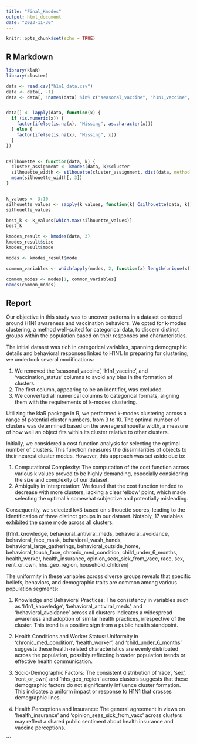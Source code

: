 ```yaml
---
title: "Final_Kmodes"
output: html_document
date: "2023-11-30"
---
```


```r
knitr::opts_chunk$set(echo = TRUE)
```

## R Markdown
```r
library(klaR)
library(cluster)

data <- read.csv("h1n1_data.csv")
data <- data[, -1]
data <- data[, !names(data) %in% c("seasonal_vaccine", "h1n1_vaccine", "vaccination_status")]


data[] <- lapply(data, function(x) {
  if (is.numeric(x)) {
    factor(ifelse(is.na(x), "Missing", as.character(x)))
  } else {
    factor(ifelse(is.na(x), "Missing", x))
  }
})


Csilhouette <- function(data, k) {
  cluster_assignment <- kmodes(data, k)$cluster
  silhouette_width <- silhouette(cluster_assignment, dist(data, method = "binary"))
  mean(silhouette_width[, 3])
}


k_values <- 3:10
silhouette_values <- sapply(k_values, function(k) Csilhouette(data, k))
silhouette_values

best_k <- k_values[which.max(silhouette_values)]
best_k
```
```r
kmodes_result <- kmodes(data, 3)
kmodes_result$size
kmodes_result$mode
```
```r
modes <- kmodes_result$mode

common_variables <- which(apply(modes, 2, function(x) length(unique(x)) == 1))

common_modes <- modes[1, common_variables]
names(common_modes)
```

## Report
Our objective in this study was to uncover patterns in a dataset centered around H1N1 awareness and vaccination behaviors. We opted for k-modes clustering, a method well-suited for categorical data, to discern distinct groups within the population based on their responses and characteristics.

The initial dataset was rich in categorical variables, spanning demographic details and behavioral responses linked to H1N1. In preparing for clustering, we undertook several modifications:

1. We removed the 'seasonal_vaccine', 'h1n1_vaccine', and 'vaccination_status' columns to avoid any bias in the formation of clusters.
2. The first column, appearing to be an identifier, was excluded.
3. We converted all numerical columns to categorical formats, aligning them with the requirements of k-modes clustering.

Utilizing the klaR package in R, we performed k-modes clustering across a range of potential cluster numbers, from 3 to 10. The optimal number of clusters was determined based on the average silhouette width, a measure of how well an object fits within its cluster relative to other clusters. 

Initially, we considered a cost function analysis for selecting the optimal number of clusters. This function measures the dissimilarities of objects to their nearest cluster modes. However, this approach was set aside due to:

1. Computational Complexity: The computation of the cost function across various k values proved to be highly demanding, especially considering the size and complexity of our dataset.
2. Ambiguity in Interpretation: We found that the cost function tended to decrease with more clusters, lacking a clear 'elbow' point, which made selecting the optimal k somewhat subjective and potentially misleading.

Consequently, we selected k=3 based on silhouette scores, leading to the identification of three distinct groups in our dataset. Notably, 17 variables exhibited the same mode across all clusters:

[h1n1_knowledge, behavioral_antiviral_meds, behavioral_avoidance, behavioral_face_mask, behavioral_wash_hands, behavioral_large_gatherings, behavioral_outside_home, behavioral_touch_face, chronic_med_condition, child_under_6_months, health_worker, health_insurance, opinion_seas_sick_from_vacc, race, sex, rent_or_own, hhs_geo_region, household_children]

The uniformity in these variables across diverse groups reveals that specific beliefs, behaviors, and demographic traits are common among various population segments:

1. Knowledge and Behavioral Practices: The consistency in variables such as 'h1n1_knowledge', 'behavioral_antiviral_meds', and 'behavioral_avoidance' across all clusters indicates a widespread awareness and adoption of similar health practices, irrespective of the cluster. This trend is a positive sign from a public health standpoint.

2. Health Conditions and Worker Status: Uniformity in 'chronic_med_condition', 'health_worker', and 'child_under_6_months' suggests these health-related characteristics are evenly distributed across the population, possibly reflecting broader population trends or effective health communication.

3. Socio-Demographic Factors: The consistent distribution of 'race', 'sex', 'rent_or_own', and 'hhs_geo_region' across clusters suggests that these demographic factors do not significantly influence cluster formation. This indicates a uniform impact or response to H1N1 that crosses demographic lines.

4. Health Perceptions and Insurance: The general agreement in views on 'health_insurance' and 'opinion_seas_sick_from_vacc' across clusters may reflect a shared public sentiment about health insurance and vaccine perceptions.


```

